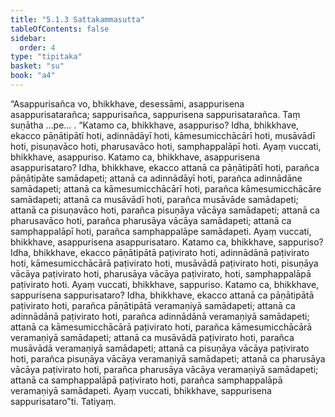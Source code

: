 ```yaml
---
title: "5.1.3 Sattakammasutta"
tableOfContents: false
sidebar:
  order: 4
type: "tipitaka"
basket: "su"
book: "a4"
---
```



<DynamicBreadcrumb />

<Division number="203" book="a4" bookNo="15" page="541">

<Paragraph number="1322" book="a4">
“Asappurisañca vo, bhikkhave, desessāmi, asappurisena asappurisatarañca; sappurisañca, sappurisena sappurisatarañca. Taṃ suṇātha …pe… .
</Paragraph>

<Paragraph number="1323" book="a4">
“Katamo ca, bhikkhave, asappuriso? Idha, bhikkhave, ekacco pāṇātipātī hoti, adinnādāyī hoti, kāmesumicchācārī hoti, musāvādī hoti, pisuṇavāco hoti, pharusavāco hoti, samphappalāpī hoti. Ayaṃ vuccati, bhikkhave, asappuriso.
</Paragraph>

<Paragraph number="1324" book="a4">
Katamo ca, bhikkhave, asappurisena asappurisataro? Idha, bhikkhave, ekacco attanā ca pāṇātipātī hoti, parañca pāṇātipāte samādapeti; attanā ca adinnādāyī hoti, parañca adinnādāne samādapeti; attanā ca kāmesumicchācārī hoti, parañca kāmesumicchācāre samādapeti; attanā ca musāvādī hoti, parañca musāvāde samādapeti; attanā ca pisuṇavāco hoti, parañca pisuṇāya vācāya samādapeti; attanā ca pharusavāco hoti, parañca pharusāya vācāya samādapeti; attanā ca samphappalāpī hoti, parañca samphappalāpe samādapeti. Ayaṃ vuccati, bhikkhave, asappurisena asappurisataro.
</Paragraph>

<Paragraph number="1325" book="a4">
Katamo ca, bhikkhave, sappuriso? Idha, bhikkhave, ekacco pāṇātipātā paṭivirato hoti, adinnādānā paṭivirato hoti, kāmesumicchācārā paṭivirato hoti, musāvādā paṭivirato hoti, pisuṇāya vācāya paṭivirato hoti, pharusāya vācāya paṭivirato, hoti, samphappalāpā paṭivirato hoti. Ayaṃ vuccati, bhikkhave, sappuriso.
</Paragraph>

<Paragraph number="1326" book="a4">
Katamo ca, bhikkhave, sappurisena sappurisataro? Idha, bhikkhave, ekacco attanā ca pāṇātipātā paṭivirato hoti, parañca pāṇātipātā veramaṇiyā samādapeti; attanā ca adinnādānā paṭivirato hoti, parañca adinnādānā veramaṇiyā samādapeti; attanā ca kāmesumicchācārā paṭivirato hoti, parañca kāmesumicchācārā veramaṇiyā samādapeti; attanā ca musāvādā paṭivirato hoti, parañca musāvādā veramaṇiyā samādapeti; attanā ca pisuṇāya vācāya paṭivirato hoti, parañca pisuṇāya vācāya veramaṇiyā samādapeti; attanā ca pharusāya vācāya paṭivirato hoti, parañca pharusāya vācāya veramaṇiyā samādapeti; attanā ca samphappalāpā paṭivirato hoti, parañca samphappalāpā veramaṇiyā samādapeti. Ayaṃ vuccati, bhikkhave, sappurisena sappurisataro”ti.

</Paragraph>
</Division>

<Paragraph number="1327" type="center" book="a4">
Tatiyaṃ.
</Paragraph>